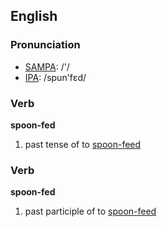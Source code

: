 ==English==

===Pronunciation===
*[[w:SAMPA|SAMPA]]: /'/
*[[w:IPA|IPA]]: /spun'fεd/

===Verb===
'''spoon-fed'''

# past tense of to [[spoon-feed]]

===Verb===
'''spoon-fed'''

# past participle of to [[spoon-feed]]